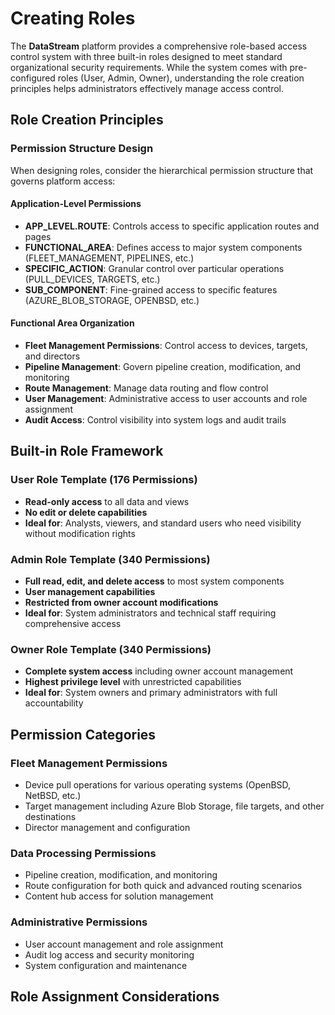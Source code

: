 # Creating Roles

The **DataStream** platform provides a comprehensive role-based access control system with three built-in roles designed to meet standard organizational security requirements. While the system comes with pre-configured roles (User, Admin, Owner), understanding the role creation principles helps administrators effectively manage access control.

## Role Creation Principles

### Permission Structure Design

When designing roles, consider the hierarchical permission structure that governs platform access:

#### Application-Level Permissions
- **APP_LEVEL.ROUTE**: Controls access to specific application routes and pages
- **FUNCTIONAL_AREA**: Defines access to major system components (FLEET_MANAGEMENT, PIPELINES, etc.)
- **SPECIFIC_ACTION**: Granular control over particular operations (PULL_DEVICES, TARGETS, etc.)
- **SUB_COMPONENT**: Fine-grained access to specific features (AZURE_BLOB_STORAGE, OPENBSD, etc.)


#### Functional Area Organization
- **Fleet Management Permissions**: Control access to devices, targets, and directors
- **Pipeline Management**: Govern pipeline creation, modification, and monitoring
- **Route Management**: Manage data routing and flow control
- **User Management**: Administrative access to user accounts and role assignment
- **Audit Access**: Control visibility into system logs and audit trails

## Built-in Role Framework

### User Role Template (176 Permissions)
- **Read-only access** to all data and views
- **No edit or delete capabilities**
- **Ideal for**: Analysts, viewers, and standard users who need visibility without modification rights

### Admin Role Template (340 Permissions)
- **Full read, edit, and delete access** to most system components
- **User management capabilities**
- **Restricted from owner account modifications**
- **Ideal for**: System administrators and technical staff requiring comprehensive access

### Owner Role Template (340 Permissions)
- **Complete system access** including owner account management
- **Highest privilege level** with unrestricted capabilities
- **Ideal for**: System owners and primary administrators with full accountability

## Permission Categories

### Fleet Management Permissions
- Device pull operations for various operating systems (OpenBSD, NetBSD, etc.)
- Target management including Azure Blob Storage, file targets, and other destinations
- Director management and configuration

### Data Processing Permissions
- Pipeline creation, modification, and monitoring
- Route configuration for both quick and advanced routing scenarios
- Content hub access for solution management

### Administrative Permissions
- User account management and role assignment
- Audit log access and security monitoring
- System configuration and maintenance

## Role Assignment Considerations

